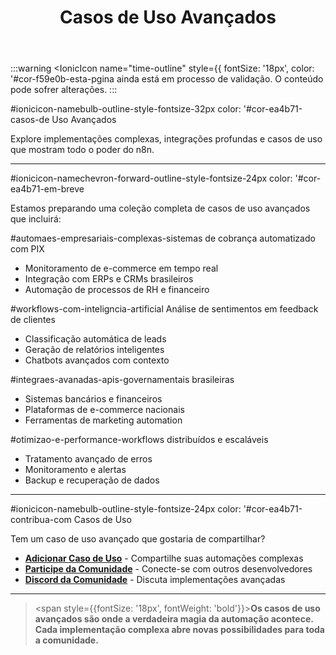 ﻿---
sidebar_position: 2
title: Casos de Uso Avançados
description: Explore implementações complexas e casos de uso avançados com n8n.
keywords: [n8n, casos de uso, avançado, automação, workflows complexos]
---

:::warning
<IonicIcon name="time-outline" style={{ fontSize: '18px', color: '#cor-f59e0b-esta-pgina ainda está em processo de validação. O conteúdo pode sofrer alterações.
:::


#ionicicon-namebulb-outline-style-fontsize-32px color: '#cor-ea4b71-casos-de Uso Avançados

Explore implementações complexas, integrações profundas e casos de uso que mostram todo o poder do n8n.

---

#ionicicon-namechevron-forward-outline-style-fontsize-24px color: '#cor-ea4b71-em-breve

Estamos preparando uma coleção completa de casos de uso avançados que incluirá:

#automaes-empresariais-complexas-sistemas de cobrança automatizado com PIX
- Monitoramento de e-commerce em tempo real
- Integração com ERPs e CRMs brasileiros
- Automação de processos de RH e financeiro

#workflows-com-inteligncia-artificial Análise de sentimentos em feedback de clientes
- Classificação automática de leads
- Geração de relatórios inteligentes
- Chatbots avançados com contexto

#integraes-avanadas-apis-governamentais brasileiras
- Sistemas bancários e financeiros
- Plataformas de e-commerce nacionais
- Ferramentas de marketing automation

#otimizao-e-performance-workflows distribuídos e escaláveis
- Tratamento avançado de erros
- Monitoramento e alertas
- Backup e recuperação de dados

---

#ionicicon-namebulb-outline-style-fontsize-24px color: '#cor-ea4b71-contribua-com Casos de Uso

Tem um caso de uso avançado que gostaria de compartilhar?

- **[Adicionar Caso de Uso](../../contribuir/n8n-oficial/adicionar-casos-uso)** - Compartilhe suas automações complexas
- **[Participe da Comunidade](../como-participar)** - Conecte-se com outros desenvolvedores
- **[Discord da Comunidade](https://discord.gg/n8nbrasil)** - Discuta implementações avançadas

---

> <span style={{fontSize: '18px', fontWeight: 'bold'}}>**Os casos de uso avançados são onde a verdadeira magia da automação acontece. Cada implementação complexa abre novas possibilidades para toda a comunidade.**</span> 

